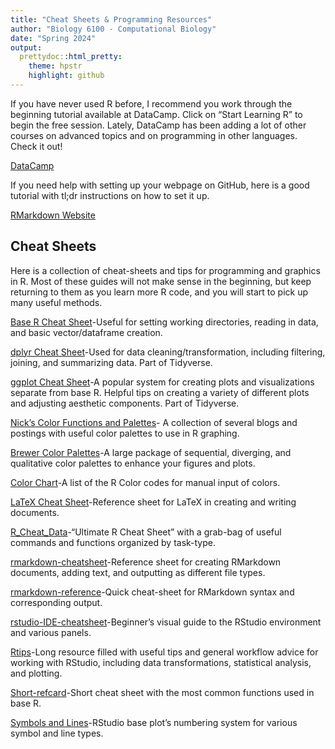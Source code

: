 ```yaml
---
title: "Cheat Sheets & Programming Resources"
author: "Biology 6100 - Computational Biology"
date: "Spring 2024"
output:
  prettydoc::html_pretty:
    theme: hpstr
    highlight: github
---
```


If you have never used R before, I recommend you work through the beginning tutorial available at DataCamp. Click on "Start Learning R" to begin the free session. Lately, DataCamp has been adding a lot of other courses on advanced topics and on programming in other languages. Check it out!

[DataCamp](https://www.datacamp.com/)


If you need help with setting up your webpage on GitHub, here is a good tutorial with tl;dr instructions on how to set it up. 

[RMarkdown Website](https://rstudio4edu.github.io/rstudio4edu-book/make-rmd.html#tldr-1)

## Cheat Sheets

Here is a collection of cheat-sheets and tips for programming and graphics in R. Most of these guides will not make sense in the beginning, but keep returning to them as you learn more R code, and you will start to pick up many useful methods.

[Base R Cheat Sheet](BaseRCheatSheet.pdf)-Useful for setting working directories, reading in data, and basic vector/dataframe creation.

[dplyr Cheat Sheet](dplyrCheatSheet.pdf)-Used for data cleaning/transformation, including filtering, joining, and summarizing data. Part of Tidyverse.

[ggplot Cheat Sheet](ggplot2-cheatsheet.pdf)-A popular system for creating plots and visualizations separate from base R. Helpful tips on creating a variety of different plots and adjusting aesthetic components. Part of Tidyverse.

[Nick's Color Functions and Palettes](https://gotellilab.github.io/GotelliLabMeetingHacks/NickGotelli/ColorPalettes.html)- A collection of several blogs and postings with useful color palettes to use in R graphing.

[Brewer Color Palettes](BrewerPalettes.pdf)-A large package of sequential, diverging, and qualitative color palettes to enhance your figures and plots.

[Color Chart](ColorChart.pdf)-A list of the R Color codes for manual input of colors.

[LaTeX Cheat Sheet](LaTeX-Cheat-Sheet.pdf)-Reference sheet for LaTeX in creating and writing documents. 

[R_Cheat_Data](R_Cheat_Data.pdf)-"Ultimate R Cheat Sheet" with a grab-bag of useful commands and functions organized by task-type. 

[rmarkdown-cheatsheet](rmarkdown-cheatsheet.pdf)-Reference sheet for creating RMarkdown documents, adding text, and outputting as different file types.

[rmarkdown-reference](rmarkdown-reference.pdf)-Quick cheat-sheet for RMarkdown syntax and corresponding output.

[rstudio-IDE-cheatsheet](rstudio-IDE-cheatsheet.pdf)-Beginner's visual guide to the RStudio environment and various panels.

[Rtips](Rtips.pdf)-Long resource filled with useful tips and general workflow advice for working with RStudio, including data transformations, statistical analysis, and plotting.

[Short-refcard](Short-refcard.pdf)-Short cheat sheet with the most common functions used in base R.

[Symbols and Lines](SymbolsAndLines.pdf)-RStudio base plot's numbering system for various symbol and line types.
